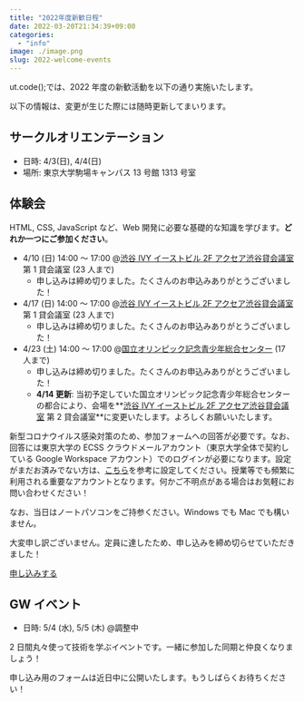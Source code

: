 ```yaml
---
title: "2022年度新歓日程"
date: 2022-03-20T21:34:39+09:00
categories:
  - "info"
image: ./image.png
slug: 2022-welcome-events
---
```


ut.code();では、2022 年度の新歓活動を以下の通り実施いたします。

以下の情報は、変更が生じた際には随時更新してまいります。

## サークルオリエンテーション

- 日時: 4/3(日), 4/4(日)
- 場所: 東京大学駒場キャンパス 13 号館 1313 号室

## 体験会

HTML, CSS, JavaScript など、Web 開発に必要な基礎的な知識を学びます。**どれか一つにご参加ください**。

- 4/10 (日) 14:00 ～ 17:00 @[渋谷 IVY イーストビル 2F アクセア渋谷貸会議室](https://goo.gl/maps/ViJMjJ41yrXF8hJr5) 第 1 貸会議室 (23 人まで)
  - 申し込みは締め切りました。たくさんのお申込みありがとうございました！
- 4/17 (日) 14:00 ～ 17:00 @[渋谷 IVY イーストビル 2F アクセア渋谷貸会議室](https://goo.gl/maps/ViJMjJ41yrXF8hJr5) 第 1 貸会議室 (23 人まで)
  - 申し込みは締め切りました。たくさんのお申込みありがとうございました！
- 4/23 (土) 14:00 ～ 17:00 @[国立オリンピック記念青少年総合センター](https://goo.gl/maps/WEsDr2EMFuR189Xw5) (17 人まで)
  - 申し込みは締め切りました。たくさんのお申込みありがとうございました！
  - **4/14 更新**: 当初予定していた国立オリンピック記念青少年総合センターの都合により、会場を**[渋谷 IVY イーストビル 2F アクセア渋谷貸会議室](https://goo.gl/maps/ViJMjJ41yrXF8hJr5) 第 2 貸会議室**に変更いたします。よろしくお願いいたします。

新型コロナウイルス感染対策のため、参加フォームへの回答が必要です。なお、回答には東京大学の ECSS クラウドメールアカウント（東京大学全体で契約している Google Workspace アカウント）でのログインが必要になります。設定がまだお済みでない方は、[こちら](https://www.ecc.u-tokyo.ac.jp/announcement/2016/04/01_2159.html)を参考に設定してください。授業等でも頻繁に利用される重要なアカウントとなります。何かご不明点がある場合はお気軽にお問い合わせください！

なお、当日はノートパソコンをご持参ください。Windows でも Mac でも構いません。

大変申し訳ございません。定員に達したため、申し込みを締め切らせていただきました！

[申し込みする](https://forms.gle/YzvXqUptUHeEXBhf8)

## GW イベント

- 日時: 5/4 (水), 5/5 (木) @調整中

2 日間丸々使って技術を学ぶイベントです。一緒に参加した同期と仲良くなりましょう！

申し込み用のフォームは近日中に公開いたします。もうしばらくお待ちください！

